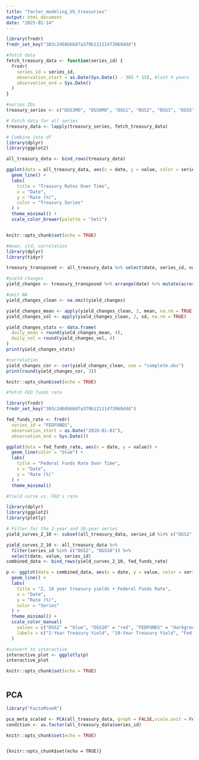 ```yaml
---
title: "factor_modeling_US_treasuries"
output: html_document
date: "2025-01-14"
---
```


```r

library(fredr)
fredr_set_key("303c2d68bbb87a379b12111473969ddd")

#fetch data
fetch_treasury_data <- function(series_id) {
  fredr(
    series_id = series_id,
    observation_start = as.Date(Sys.Date() - 365 * 15), #last X years
    observation_end = Sys.Date()
  )
}

#series IDs
treasury_series <- c("DGS3MO", "DGS6MO", "DGS1", "DGS2", "DGS3", "DGS5", "DGS7", "DGS10", "DGS20")

# Fetch data for all series
treasury_data <- lapply(treasury_series, fetch_treasury_data)

# Combine into df
library(dplyr)
library(ggplot2)

all_treasury_data <- bind_rows(treasury_data)

ggplot(data = all_treasury_data, aes(x = date, y = value, color = series_id)) +
  geom_line() +
  labs(
    title = "Treasury Rates Over Time",
    x = "Date",
    y = "Rate (%)",
    color = "Treasury Series"
  ) +
  theme_minimal() +
  scale_color_brewer(palette = "Set1")


knitr::opts_chunk$set(echo = TRUE)
```

```r
#mean, std, correlation
library(dplyr)
library(tidyr)

treasury_transposed <- all_treasury_data %>% select(date, series_id, value) %>% pivot_wider(names_from = series_id, values_from = value)

#yield changes 
yield_changes <- treasury_transposed %>% arrange(date) %>% mutate(across(-date, ~ . - lag(.), .names = "diff_{.col}")) %>% select(starts_with("diff_"))

#omit NA
yield_changes_clean <- na.omit(yield_changes)

yield_changes_mean <- apply(yield_changes_clean, 2, mean, na.rm = TRUE)
yield_changes_vol <- apply(yield_changes_clean, 2, sd, na.rm = TRUE)

yield_changes_stats <- data.frame(
  daily_mean = round(yield_changes_mean, 4),
  daily_vol = round(yield_changes_vol, 4)
)
print(yield_changes_stats)

#correlation
yield_changes_cor <- cor(yield_changes_clean, use = "complete.obs")
print(round(yield_changes_cor, 3))

knitr::opts_chunk$set(echo = TRUE)
```

```r
#fetch FED funds rate

library(fredr)
fredr_set_key("303c2d68bbb87a379b12111473969ddd")

fed_funds_rate <- fredr(
  series_id = "FEDFUNDS",
  observation_start = as.Date("2010-01-01"),  
  observation_end = Sys.Date())

ggplot(data = fed_funds_rate, aes(x = date, y = value)) +
  geom_line(color = "blue") +
  labs(
    title = "Federal Funds Rate Over Time",
    x = "Date",
    y = "Rate (%)"
  ) +
  theme_minimal()
```

```r
#Yield curve vs. FED's rate

library(dplyr)
library(ggplot2)
library(plotly)

# Filter for the 2-year and 10-year series
yield_curves_2_10 <- subset(all_treasury_data, series_id %in% c("DGS2", "DGS10"))

yield_curves_2_10 <- all_treasury_data %>%
  filter(series_id %in% c("DGS2", "DGS10")) %>%
  select(date, value, series_id)
combined_data <- bind_rows(yield_curves_2_10, fed_funds_rate)

p <- ggplot(data = combined_data, aes(x = date, y = value, color = series_id)) +
  geom_line() +
  labs(
    title = "2, 10 year treasury yields + Federal Funds Rate",
    x = "Date",
    y = "Rate (%)",
    color = "Series"
  ) +
  theme_minimal() +
  scale_color_manual(
    values = c("DGS2" = "blue", "DGS10" = "red", "FEDFUNDS" = "darkgreen"),
    labels = c("2-Year Treasury Yield", "10-Year Treasury Yield", "Fed Funds Rate")
  )

#convert to interactive
interactive_plot <- ggplotly(p)
interactive_plot

knitr::opts_chunk$set(echo = TRUE)
```

```r

```

## PCA

```r

library("FactoMineR")

pca_meta_scaled <- PCA(all_treasury_data, graph = FALSE,scale.unit = FALSE)
condition <- as.factor(all_treasury_data$series_id) 

knitr::opts_chunk$set(echo = TRUE)
```

```r

```

`{knitr::opts_chunk$set(echo = TRUE)}`
